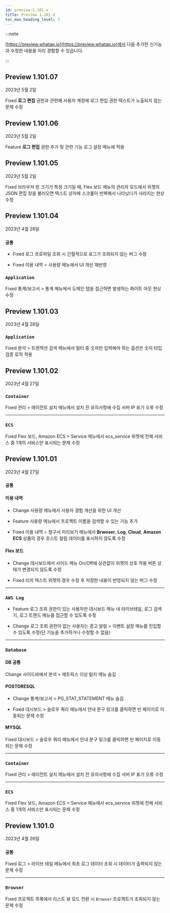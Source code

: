 ```yaml
---
id: preview-1.101.x
title: Preview 1.101.X
toc_max_heading_level: 3
---
```


<head>
<meta name="robots" content="noindex, nofollow"/>
</head>

:::note

[https://preview.whatap.io](https://preview.whatap.io)에서 다음 추가한 신기능과 수정한 내용을 미리 경험할 수 있습니다. 

::: 


## Preview 1.101.07

2023년 5월 2일

<div class='indentTab'>

<p><Status>Fixed</Status> <b>로그 편집</b> 권한과 관련해 사용자 계정에 로그 편집 권한 텍스트가 노출되지 않는 문제 수정</p>

</div>


## Preview 1.101.06

2023년 5월 2일

<div class='indentTab'>

<p><Status>Feature</Status> <b>로그 편집</b> 권한 추가 및 관련 기능 <UI>로그 설정</UI> 메뉴에 적용</p>

</div>


## Preview 1.101.05

2023년 5월 2일

<div class='indentTab'>

<p><Status>Fixed</Status> 브라우저 창 크기가 특정 크기일 때, <UI>Flex 보드</UI> 메뉴의 <UI>관리자</UI> 모드에서 위젯의 JSON 편집 창을 불러오면 텍스트 상자에 스크롤이 반복해서 나타났다가 사라지는 현상 수정</p>

</div>


## Preview 1.101.04

2023년 4월 28일

<div class='indentTab'>

### `공통`

- <Status>Fixed</Status> 로그 프로파일 조회 시 간헐적으로 로그가 조회되지 않는 버그 수정

- <Status>Fixed</Status> <UI>이용 내역</UI> > <UI>사용량</UI> 메뉴에서 UI 개선 재반영

### `Application`

<p><Status>Fixed</Status> <UI>통계/보고서</UI> > <UI>통계</UI> 메뉴에서 <UI>도메인</UI> 탭을 접근하면 발생하는 화이트 아웃 현상 수정</p>

</div>


## Preview 1.101.03

2023년 4월 28일

<div class='indentTab'>

### `Application`

<p><Status>Fixed</Status> <UI>분석</UI> > <UI>트랜잭션 검색</UI> 메뉴에서 필터 중 숫자만 입력해야 하는 옵션은 숫자 타입 검증 로직 적용</p>

</div>


## Preview 1.101.02

2023년 4월 27일

<div class='indentTab'>

### `Container`

<p><Status>Fixed</Status> <UI>관리</UI> > <UI>에이전트 설치</UI> 메뉴에서 <UI>설치 전 유의사항</UI>에 수집 서버 IP 표기 오류 수정</p>

---

### `ECS`

<p><Status>Fixed</Status> <UI>Flex 보드</UI>, <UI>Amazon ECS</UI> > <UI>Service</UI> 메뉴에서 <UI>ecs_service</UI> 위젯에 전체 서비스 중 1개의 서비스만 표시되는 문제 수정</p>

</div>


## Preview 1.101.01

2023년 4월 27일

<div class='indentTab'>

### `공통`

#### 이용 내역

* <Status>Change</Status> <UI>사용량</UI> 메뉴에서 사용자 경험 개선을 위한 UI 개선

* <Status>Feature</Status> <UI>사용량</UI> 메뉴에서 프로젝트 이름을 검색할 수 있는 기능 추가

* <Status>Fixed</Status> <UI>이용 내역</UI> > <UI>청구서 미리보기</UI> 메뉴에서 <b>Brwoser</b>, <b>Log</b>, <b>Cloud</b>, <b>Amazon ECS</b> 상품의 경우 호스트 컬럼 데이터를 표시하지 않도록 수정

#### Flex 보드

* <Status>Change</Status> 대시보드에서 사이드 메뉴 On/Off에 상관없이 위젯의 상호 작용 버튼 상태가 변경되지 않도록 수정

* <Status>Fixed</Status> 리치 텍스트 위젯의 경우 수정 후 저장한 내용이 반영되지 않는 버그 수정

---

### `AWS Log`

* <Status>Feature</Status> 로그 조회 권한이 있는 사용자만 <UI>대시보드</UI> 메뉴 내 <UI>라이브테일</UI>, <UI>로그 검색기</UI>, <UI>로그 트렌드</UI> 메뉴를 접근할 수 있도록 수정

* <Status>Change</Status> 로그 조회 권한이 없는 사용자는 <UI>경고 알림</UI> > <UI>이벤트 설정</UI> 메뉴를 진입할 수 있도록 수정(단 기능을 추가하거나 수정할 수 없음)

---

### `Database`

#### DB 공통

<p><Status>Change</Status> 사이드바에서 <UI>분석</UI> > <UI>메트릭스 이상 탐지</UI> 메뉴 숨김</p>

#### POSTGRESQL

- <Status>Change</Status> <UI>통계/보고서</UI> > <UI>PG_STAT_STATEMENT</UI> 메뉴 숨김

- <Status>Fixed</Status> <UI>대시보드</UI> > <UI>슬로우 쿼리</UI> 메뉴에서 안내 문구 링크를 클릭하면 빈 페이지로 이동되는 문제 수정

#### MYSQL

<p><Status>Fixed</Status> <UI>대시보드</UI> > <UI>슬로우 쿼리</UI> 메뉴에서 안내 문구 링크를 클릭하면 빈 페이지로 이동되는 문제 수정</p>

---

### `Container`

<p><Status>Fixed</Status> <UI>관리</UI> > <UI>에이전트 설치</UI> 메뉴에서 <UI>설치 전 유의사항</UI>에 수집 서버 IP 표기 오류 수정</p>

---

### `ECS`

<p><Status>Fixed</Status> <UI>Flex 보드</UI>, <UI>Amazon ECS</UI> > <UI>Service</UI> 메뉴에서 <UI>ecs_service</UI> 위젯에 전체 서비스 중 1개의 서비스만 표시되는 문제 수정</p>

</div>


## Preview 1.101.0

2023년 4월 26일

<div class='indentTab'>

### `공통`

<p><Status>Fixed</Status> <UI>로그</UI> > <UI>라이브 테일</UI> 메뉴에서 최초 로그 데이터 조회 시 데이터가 출력되지 않는 문제 수정</p>

---

### `Browser`

<p><Status>Fixed</Status> <UI>프로젝트 목록</UI>에서 <UI>리스트 뷰</UI> 모드 전환 시 <code>Browser</code> 프로젝트가 조회되지 않는 문제 수정</p>

</div>